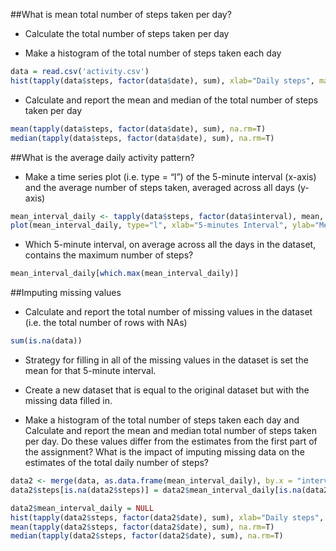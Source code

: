 ##What is mean total number of steps taken per day?

* Calculate the total number of steps taken per day

* Make a histogram of the total number of steps taken each day

```r
data = read.csv('activity.csv')
hist(tapply(data$steps, factor(data$date), sum), xlab="Daily steps", main="Histogram daily steps", breaks = 10)
```

* Calculate and report the mean and median of the total number of steps taken per day
```r
mean(tapply(data$steps, factor(data$date), sum), na.rm=T)
median(tapply(data$steps, factor(data$date), sum), na.rm=T)
```

##What is the average daily activity pattern?

* Make a time series plot (i.e. type = "l") of the 5-minute interval (x-axis) and the average number of steps taken, averaged across all days (y-axis)
```r
mean_interval_daily <- tapply(data$steps, factor(data$interval), mean, na.rm=T)
plot(mean_interval_daily, type="l", xlab="5-minutes Interval", ylab="Mean of steps")

```


* Which 5-minute interval, on average across all the days in the dataset, contains the maximum number of steps?
```r
mean_interval_daily[which.max(mean_interval_daily)]

```
##Imputing missing values

* Calculate and report the total number of missing values in the dataset (i.e. the total number of rows with NAs)
```r
sum(is.na(data))

```
* Strategy for filling in all of the missing values in the dataset is set the mean for that 5-minute interval.

* Create a new dataset that is equal to the original dataset but with the missing data filled in.

* Make a histogram of the total number of steps taken each day and Calculate and report the mean and median total number of steps taken per day. Do these values differ from the estimates from the first part of the assignment? What is the impact of imputing missing data on the estimates of the total daily number of steps?

```r
data2 <- merge(data, as.data.frame(mean_interval_daily), by.x = "interval", by.y = "row.names")
data2$steps[is.na(data2$steps)] = data2$mean_interval_daily[is.na(data2$steps)]

data2$mean_interval_daily = NULL
hist(tapply(data2$steps, factor(data2$date), sum), xlab="Daily steps", main="Histogram daily steps", breaks = 10)
mean(tapply(data2$steps, factor(data2$date), sum), na.rm=T)
median(tapply(data2$steps, factor(data2$date), sum), na.rm=T)

```


